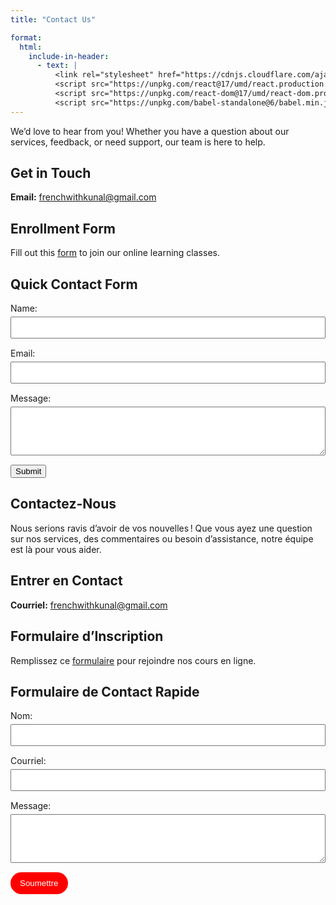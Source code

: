 ```yaml
---
title: "Contact Us"

format:
  html:
    include-in-header:
      - text: |
          <link rel="stylesheet" href="https://cdnjs.cloudflare.com/ajax/libs/font-awesome/6.0.0/css/all.min.css">
          <script src="https://unpkg.com/react@17/umd/react.production.min.js"></script>
          <script src="https://unpkg.com/react-dom@17/umd/react-dom.production.min.js"></script>
          <script src="https://unpkg.com/babel-standalone@6/babel.min.js"></script>
---
```


::: {.content-visible when-profile="english"}
We'd love to hear from you! Whether you have a question about our services, feedback, or need support, our team is here to help.

## Get in Touch

**Email:** [frenchwithkunal\@gmail.com](mailto:frenchwithkunal@gmail.com)

## Enrollment Form

Fill out this [form](https://forms.gle/UGptE4egRewexaSK7) to join our online learning classes.

## Quick Contact Form

```{=html}
<form id="contactForm" action="#" method="post">

<div style="margin-bottom: 15px;">
  <label for="name" style="display: block; margin-bottom: 5px;">Name:</label>
  <input type="text" id="name" name="name" required style="width: 100%; padding: 8px;">
</div>

<div style="margin-bottom: 15px;">
  <label for="email" style="display: block; margin-bottom: 5px;">Email:</label>
  <input type="email" id="email" name="email" required style="width: 100%; padding: 8px;">
</div>

<div style="margin-bottom: 15px;">
  <label for="message" style="display: block; margin-bottom: 5px;">Message:</label>
  <textarea id="message" name="message" rows="4" required style="width: 100%; padding: 8px;"></textarea>
</div>

<button type="submit" class="btn btn-primary">
  Submit
</button>
</form>

<script>
document.getElementById('contactForm').addEventListener('submit', async function(e) {
  e.preventDefault();

  const formData = {
    name: document.getElementById('name').value,
    email: document.getElementById('email').value,
    message: document.getElementById('message').value
  };

  try {
    const response = await fetch('https://frenchwithkunal-cdf6ea3f88ce.herokuapp.com/api/v1/responses/create-response', {
      method: 'POST',
      headers: {
        'Content-Type': 'application/json'
      },
      body: JSON.stringify(formData)
    });

    if (response.ok) {
      alert('Thank you for your message! We will get back to you soon.');
      this.reset();
    } else {
      alert('There was an issue submitting your message. Please try again later.');
    }
  } catch (error) {
    console.error('Error:', error);
    alert('An error occurred. Please try again later.');
  }
});
</script>
```
:::

::: {.content-visible when-profile="french"}
# Contactez-Nous

Nous serions ravis d'avoir de vos nouvelles ! Que vous ayez une question sur nos services, des commentaires ou besoin d'assistance, notre équipe est là pour vous aider.

## Entrer en Contact

**Courriel:** [frenchwithkunal\@gmail.com](mailto:frenchwithkunal@gmail.com)

## Formulaire d'Inscription

Remplissez ce [formulaire](https://forms.gle/UGptE4egRewexaSK7) pour rejoindre nos cours en ligne.

## Formulaire de Contact Rapide

```{=html}

<form id="contactFormFrench" action="#" method="post">

<div style="margin-bottom: 15px;">
  <label for="nameFrench" style="display: block; margin-bottom: 5px;">Nom:</label>
  <input type="text" id="nameFrench" name="name" required style="width: 100%; padding: 8px;">
</div>

<div style="margin-bottom: 15px;">
  <label for="emailFrench" style="display: block; margin-bottom: 5px;">Courriel:</label>
  <input type="email" id="emailFrench" name="email" required style="width: 100%; padding: 8px;">
</div>

<div style="margin-bottom: 15px;">
  <label for="messageFrench" style="display: block; margin-bottom: 5px;">Message:</label>
  <textarea id="messageFrench" name="message" rows="4" required style="width: 100%; padding: 8px;"></textarea>
</div>

<button type="submit" style="background-color: #FF0000; color: white; padding: 10px 15px; border: none; border-radius: 25px; cursor: pointer;">
  Soumettre
</button>

</form>

<script>
document.getElementById('contactFormFrench').addEventListener('submit', async function(e) {
  e.preventDefault();

  const formData = {
    name: document.getElementById('nameFrench').value,
    email: document.getElementById('emailFrench').value,
    message: document.getElementById('messageFrench').value
  };

  try {
    const response = await fetch('https://frenchwithkunal-cdf6ea3f88ce.herokuapp.com/api/v1/responses/create-response', {
      method: 'POST',
      headers: {
        'Content-Type': 'application/json'
      },
      body: JSON.stringify(formData)
    });

    if (response.ok) {
      alert('Merci pour votre message ! Nous vous répondrons bientôt.');
      this.reset();
    } else {
      alert('Un problème est survenu lors de l\'envoi de votre message. Veuillez réessayer plus tard.');
    }
  } catch (error) {
    console.error('Erreur:', error);
    alert('Une erreur s\'est produite. Veuillez réessayer plus tard.');
  }
});
</script>
```
:::